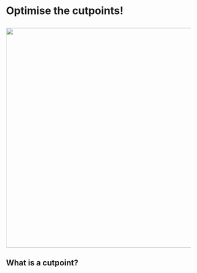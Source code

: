 # Optimise the cutpoints!

## 

![](assets/the-figure/fig-ch5){.absolute height="600"}

## What is a cutpoint?
